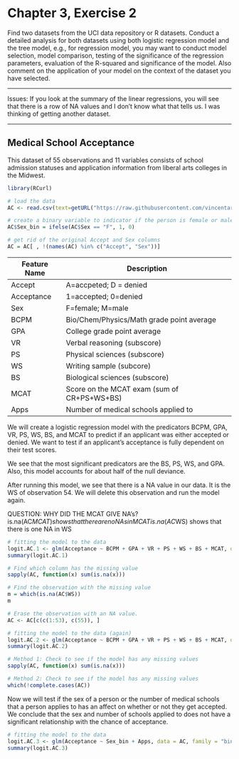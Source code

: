 # Chapter 3, Exercise 2

Find two datasets from the UCI data repository or R datasets. Conduct a detailed analysis for both datasets using both logistic regression model and the tree model, e.g., for regression model, you may want to conduct model selection, model comparison, testing of the significance of the regression parameters, evaluation of the R-squared and significance of the model. Also comment on the application of your model on the context of the dataset you have selected.

********************************************************************

Issues: If you look at the summary of the linear regressions, you will see that there is a row of NA values and I don't know what that tells us. I was thinking of getting another dataset. 

********************************************************************

## Medical School Acceptance

This dataset of 55 observations and 11 variables consists of school admission statuses and application information from liberal arts colleges in the Midwest. 

```r
library(RCurl)

# load the data
AC <- read.csv(text=getURL("https://raw.githubusercontent.com/vincentarelbundock/Rdatasets/master/csv/Stat2Data/MedGPA.csv"))

# create a binary variable to indicator if the person is female or male
AC$Sex_bin = ifelse(AC$Sex == "F", 1, 0)

# get rid of the original Accept and Sex columns
AC = AC[ , !(names(AC) %in% c("Accept", "Sex"))]
```

  | Feature Name | Description                                |
  |--------------|--------------------------------------------|
  | Accept       | A=accpeted; D = denied                     |
  | Acceptance   | 1=accepted; 0=denied                       |
  | Sex          | F=female; M=male     |
  | BCPM         | Bio/Chem/Physics/Math grade point average  |
  | GPA          | College grade point average                |
  | VR           | Verbal reasoning (subscore)                |
  | PS           | Physical sciences (subscore)               |
  | WS           | Writing sample (subcore)                   |
  | BS           | Biological sciences (subscore)             |
  | MCAT         | Score on the MCAT exam (sum of CR+PS+WS+BS)|
  | Apps         | Number of medical schools applied to       |
  

We will create a logistic regression model with the predicators BCPM, GPA, VR, PS, WS, BS, and MCAT to predict if an applicant was either accepted or denied. We want to test if an applicant's acceptance is fully dependent on their test scores. 

We see that the most significant predicators are the BS, PS, WS, and GPA. Also, this model accounts for about half of the null deviance. 

After running this model, we see that there is a NA value in our data. It is the WS of observation 54. We will delete this observation and run the model again. 

QUESTION: 
WHY DID THE MCAT GIVE NA's?
is.na(AC$MCAT) shows that there are no NAs in MCAT
is.na(AC$WS) shows that there is one NA in WS 
```r
# fitting the model to the data
logit.AC.1 <- glm(Acceptance ~ BCPM + GPA + VR + PS + WS + BS + MCAT, data = AC, family = "binomial") 
summary(logit.AC.1)

# Find which column has the missing value 
sapply(AC, function(x) sum(is.na(x)))

# Find the observation with the missing value
m = which(is.na(AC$WS))
m

# Erase the observation with an NA value. 
AC <- AC[c(c(1:53), c(55)), ]

# fitting the model to the data (again)
logit.AC.2 <- glm(Acceptance ~ BCPM + GPA + VR + PS + WS + BS + MCAT, data = AC, family = "binomial") 
summary(logit.AC.2)

# Method 1: Check to see if the model has any missing values 
sapply(AC, function(x) sum(is.na(x)))

# Method 2: Check to see if the model has any missing values 
which(!complete.cases(AC))
```


Now we will test if the sex of a person or the number of medical schools that a person applies to has an affect on whether or not they get accepted. We conclude that the sex and number of schools applied to does not have a significant relationship with the chance of acceptance.
```r
# fitting the model to the data
logit.AC.3 <- glm(Acceptance ~ Sex_bin + Apps, data = AC, family = "binomial") 
summary(logit.AC.3)

```


